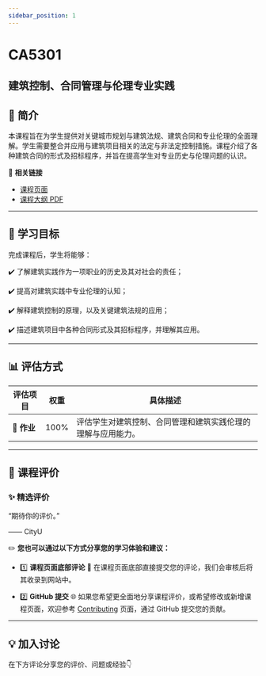 ```yaml
---
sidebar_position: 1
---
```


# CA5301
## 建筑控制、合同管理与伦理专业实践

## **📘 简介**
本课程旨在为学生提供对关键城市规划与建筑法规、建筑合同和专业伦理的全面理解。学生需要整合并应用与建筑项目相关的法定与非法定控制措施。课程介绍了各种建筑合同的形式及招标程序，并旨在提高学生对专业历史与伦理问题的认识。

🔗 **相关链接**
- [课程页面](https://www.cityu.edu.hk/catalogue/pg/202425/course/CA5301.htm)
- [课程大纲 PDF](https://www.cityu.edu.hk/catalogue/pg/202425/course/CA5301.pdf)

---

## **🎯 学习目标**

完成课程后，学生将能够：

✔️ 了解建筑实践作为一项职业的历史及其对社会的责任；

✔️ 提高对建筑实践中专业伦理的认知；

✔️ 解释建筑控制的原理，以及关键建筑法规的应用；

✔️ 描述建筑项目中各种合同形式及其招标程序，并理解其应用。

---

## **📊 评估方式**

| **评估项目**          | **权重** | **具体描述**                                                                                       |
|----------------------|---------|---------------------------------------------------------------------------------------------------|
| **📝 作业**            | 100%    | 评估学生对建筑控制、合同管理和建筑实践伦理的理解与应用能力。                                       |

---

## **💬 课程评价**

### ✨ **精选评价**
<div className={commentStyles.commentBox}>
    <p className={commentStyles.commentText}>
        “期待你的评价。”
    </p>
    <p className={commentStyles.commentAuthor}>—— CityU</p>
</div>

✏️ **您也可以通过以下方式分享您的学习体验和建议：**

- 1️⃣ **课程页面底部评论**
💬 在课程页面底部直接提交您的评论，我们会审核后将其收录到网站中。

- 2️⃣ **GitHub 提交**
🌐 如果您希望更全面地分享课程评价，或希望修改或新增课程页面，欢迎参考 [Contributing](https://penjc.github.io/CityU/contributing) 页面，通过 GitHub 提交您的贡献。

---

## **💡 加入讨论**

在下方评论分享您的评价、问题或经验👇
<Utterances />